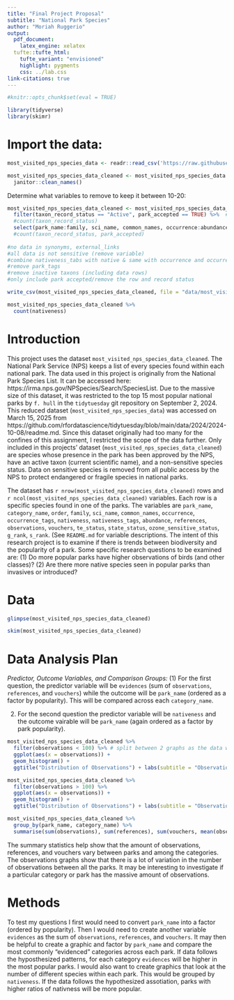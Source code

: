 ```yaml
---
title: "Final Project Proposal"
subtitle: "National Park Species"
author: "Moriah Ruggerio"
output:
  pdf_document:
    latex_engine: xelatex
  tufte::tufte_html:
    tufte_variant: "envisioned"
    highlight: pygments
    css: ../lab.css
link-citations: true
---
```


```r
#knitr::opts_chunk$set(eval = TRUE)

library(tidyverse)
library(skimr)
```

# Import the data:
```r
most_visited_nps_species_data <- readr::read_csv('https://raw.githubusercontent.com/rfordatascience/tidytuesday/main/data/2024/2024-10-08/most_visited_nps_species_data.csv')

```

``` r
most_visited_nps_species_data_cleaned <- most_visited_nps_species_data %>%
  janitor::clean_names()
```

Determine what variables to remove to keep it between 10-20:
```r

most_visited_nps_species_data_cleaned <- most_visited_nps_species_data_cleaned %>%
  filter(taxon_record_status == "Active", park_accepted == TRUE) %>%  #only includes data with active taxons, and accepted in park status
  #count(taxon_record_status)
  select(park_name:family, sci_name, common_names, occurrence:abundance, references:vouchers, te_status:s_rank) #%>% # removes empty and exluded rows to keep the variables within range
  #count(taxon_record_status, park_accepted)
  
#no data in synonyms, external_links
#all data is not sensitive (remove variable)
#combine nativeness_tabs with native & same with occurrence and occurrence_tags
#remove park_tags
#remove inactive taxons (including data rows)
#only include park accepted/remove the row and record status
```

``` r
write_csv(most_visited_nps_species_data_cleaned, file = "data/most_visited_nps_species_data_cleaned.csv")
```

``` r
most_visited_nps_species_data_cleaned %>%
  count(nativeness)
```

# Introduction

This project uses the dataset `most_visited_nps_species_data_cleaned`. The National Park Service (NPS) keeps a list of every species found within each national park. The data used in this project is originally from the National Park Species List. It can be accessed here: https://irma.nps.gov/NPSpecies/Search/SpeciesList. Due to the massive size of this dataset, it was restricted to the top 15 most popular national parks by  `f. hull`  in the `tidytuesday` git repository on September 2, 2024. This reduced dataset (`most_visited_nps_species_data`) was accessed on March 15, 2025 from https://github.com/rfordatascience/tidytuesday/blob/main/data/2024/2024-10-08/readme.md. Since this dataset originally had too many for the confines of this assignment, I restricted the scope of the data further. Only included in this projects' dataset (`most_visited_nps_species_data_cleaned`)  are species whose presence in the park has been approved by the NPS, have an active taxon (current scientific name), and a non-sensitive species status. Data on sensitive species is removed from all public access by the NPS to protect endangered or fragile species in national parks. 

The dataset has `r nrow(most_visited_nps_species_data_cleaned)` rows and `r ncol(most_visited_nps_species_data_cleaned)` variables. Each row is a specific species found in one of the parks. The variables are `park_name`, `category_name`, `order`, `family`, `sci_name`, `common_names`, `occurrence`, `occurrence_tags`, `nativeness`, `nativeness_tags`, `abundance`, `references`, `observations`, `vouchers`, `te_status`, `state_status`, `ozone_sensitive_status`, `g_rank`, `s_rank`. (See `README.md` for variable descriptions. The intent of this research project is to examine if there is trends between biodiversity and the popularity of a park. Some specific research questions to be examined are: (1) Do more popular parks have higher observations of birds (and other classes)? (2)  Are there more native species seen in popular parks than invasives or introduced?

# Data

```r
glimpse(most_visited_nps_species_data_cleaned)

skim(most_visited_nps_species_data_cleaned)
```

# Data Analysis Plan

*Predictor, Outcome Variables, and Comparison Groups:*
(1) For the first question, the predictor variable will be `evidences` (sum of `observations`, `references`, and `vouchers`) while the outcome will be `park_name` (ordered as a factor by popularity). This will be compared across each `category_name`.

(2) For the second question the predictor variable will be `nativeness` and the outcome vairable will be `park_name` (again ordered as a factor by park popularity).

```r

most_visited_nps_species_data_cleaned %>% 
  filter(observations < 100) %>% # split between 2 graphs as the data was too squished
  ggplot(aes(x = observations)) +
  geom_histogram() +
  ggtitle("Distribution of Observations") + labs(subtitle = "Observations < 100")

most_visited_nps_species_data_cleaned %>% 
  filter(observations > 100) %>%
  ggplot(aes(x = observations)) +
  geom_histogram() +
  ggtitle("Distribution of Observations") + labs(subtitle = "Observations > 100")

most_visited_nps_species_data_cleaned %>%
  group_by(park_name, category_name) %>%
  summarise(sum(observations), sum(references), sum(vouchers, mean(observations), mean(references), mean(vouchers)))
```

The summary statistics help show that the amount of observations, references, and vouchers vary between parks and among the categories. The observations graphs show that there is a lot of variation in the number of observations between all the parks. It may be interesting to investigate if a particular category or park has the massive amount of observations.

# Methods
To test my questions I first would need to convert `park_name` into a factor (ordered by popularity). Then I would need to create another variable `evidences` as the sum of `observations`, `references`, and `vouchers`. It may then be helpful to create a graphic and factor by `park_name` and compare the most commonly "evidenced" categories across each park. If data follows the hyposthesized patterns, for each category `evidences` will be higher in the most popular parks. I would also want to create graphics that look at the number of different species within each park. This would be grouped by `nativeness`. If the data follows the hypothesized assotiation, parks with higher ratios of nativness will be more popular.
